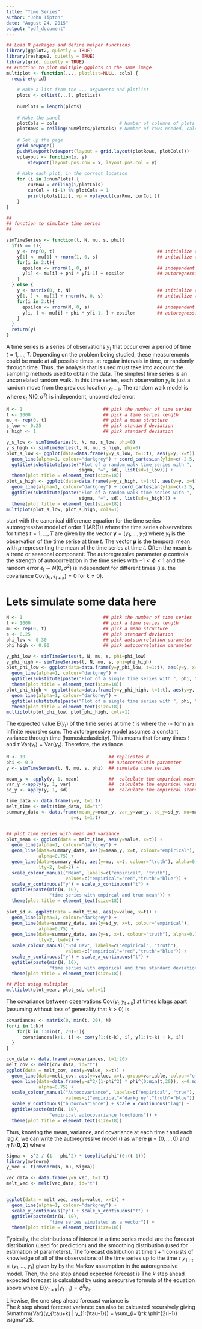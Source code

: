 ```yaml
---
title: "Time Series"
author: "John Tipton"
date: "August 24, 2015"
output: "pdf_document"
---
```

```r
## Load R packages and define helper functions
library(ggplot2, quietly = TRUE)
library(reshape2, quietly = TRUE)
library(grid, quietly = TRUE)
## Function to plot multiple ggplots on the same image
multiplot <- function(..., plotlist=NULL, cols) {
  require(grid)
	
	# Make a list from the ... arguments and plotlist
	plots <- c(list(...), plotlist)
	
	numPlots = length(plots)
	
	# Make the panel
	plotCols = cols                       # Number of columns of plots
	plotRows = ceiling(numPlots/plotCols) # Number of rows needed, calculated from # of cols
	
	# Set up the page
	grid.newpage()
	pushViewport(viewport(layout = grid.layout(plotRows, plotCols)))
	vplayout <- function(x, y)
		viewport(layout.pos.row = x, layout.pos.col = y)
	
	# Make each plot, in the correct location
	for (i in 1:numPlots) {
		curRow = ceiling(i/plotCols)
		curCol = (i-1) %% plotCols + 1
		print(plots[[i]], vp = vplayout(curRow, curCol ))
	}	
}

##
## function to simulate time series
##

simTimeSeries <- function(t, N, mu, s, phi){
  if(N == 1){
    y <- rep(0, t)                                      ## initialize container
    y[1] <- mu[1] + rnorm(1, 0, s)                      ## initailize time series at time 1
    for(i in 2:t){
      epsilon <- rnorm(1, 0, s)                         ## independent random error
      y[i] <- mu[i] + phi * y[i-1] + epsilon            ## autoregressive model
    }
  } else {
    y <- matrix(0, t, N)                                ## initialize container
    y[1, ] <- mu[1] + rnorm(N, 0, s)                    ## initailize time series at time 1
    for(i in 2:t){
      epsilon <- rnorm(N, 0, s)                         ## independent random error
      y[i, ] <- mu[i] + phi * y[i-1, ] + epsilon        ## autoregressive model
    }
  }
  return(y)
}

```
A time series is a series of observations $y_t$ that occur over a period of time $t = 1, \ldots, T$. Depending on the problem being studied, these measurements could be made at all possible times, at regular intervals in time, or randomly through time. Thus, the analysis that is used must take into account the sampling methods used to obtain the data. The simplest time series is an uncorrelated random walk. In this time series, each observation $y_t$ is just a random move from the previous location $y_{t-1}$. The random walk model is
\begin{align*}
y_t & = y_{t-1} + \epsilon_t
\end{align*}
where $\epsilon_t ~ \mbox{N}(0, \sigma^2)$ is independent, uncorrelated error.
```r
N <- 1                              ## pick the number of time series
t <- 1000                           ## pick a time series length
mu <- rep(0, t)                     ## pick a mean structure
s_low <- 0.25                       ## pick standard deviation
s_high <- 1                         ## pick standard deviation

y_s_low <- simTimeSeries(t, N, mu, s_low, phi=0)
y_s_high <- simTimeSeries(t, N, mu, s_high, phi=0)
plot_s_low <- ggplot(data=data.frame(y=y_s_low, t=1:t), aes(y=y, x=t)) + 
  geom_line(alpha=1, colour="darkgrey") + coord_cartesian(ylim=c(-2.5, 2.5)) +
  ggtitle(substitute(paste("Plot of a random walk time series with ", 
                           sigma, "=", sd), list(sd=s_low))) + 
  theme(plot.title = element_text(size=18)) 
plot_s_high <- ggplot(data=data.frame(y=y_s_high, t=1:t), aes(y=y, x=t)) + 
  geom_line(alpha=1, colour="darkgrey") + coord_cartesian(ylim=c(-2.5, 2.5)) +
  ggtitle(substitute(paste("Plot of a random walk time series with ", 
                           sigma, "=", sd), list(sd=s_high))) +  
  theme(plot.title = element_text(size=18)) 
multiplot(plot_s_low, plot_s_high, cols=1)

```

start with the canonical difference equation for the time series autoregressive model of order 1 (AR(1))
\begin{align}
\label{ar}
y_t & = \mu + \phi y_{t-1} + \epsilon_t
\end{align}
where the time series observations for times $t = 1, \ldots, T$ are given by the vector $\mathbf{y} = \left( y_1, \ldots, y_T \right)$ where $y_t$ is the observation of the time serise at time $t$. The vector $\boldsymbol{\mu}$ is the temporal mean with $\mu$ representing the mean of the time series at time $t$. Often the mean is a trend or seasonal component. The autoregressive parameter $\phi$ controls the strength of autocorrelation in the time series with $-1 < \phi < 1$ and the random error $\epsilon_t \sim N(0, \sigma^2)$ is independent for different times (i.e. the covariance $\mathrm{Cov}(\epsilon_t, \epsilon_{t+k}) = 0$ for $k \neq 0$). 

# Lets simulate some data here
```r
N <- 1                              ## pick the number of time series
t <- 1000                           ## pick a time series length
mu <- rep(0, t)                     ## pick a mean structure
s <- 0.25                           ## pick standard deviation
phi_low <- 0.30                     ## pick autocorrelation parameter
phi_high <- 0.90                    ## pick autocorrelation parameter

y_phi_low <- simTimeSeries(t, N, mu, s, phi=phi_low)
y_phi_high <- simTimeSeries(t, N, mu, s, phi=phi_high)
plot_phi_low <- ggplot(data=data.frame(y=y_phi_low, t=1:t), aes(y=y, x=t)) + 
  geom_line(alpha=1, colour="darkgrey") + 
  ggtitle(substitute(paste("Plot of a single time series with ", phi, "=", p), list(p=phi_low))) + 
  theme(plot.title = element_text(size=18))
plot_phi_high <- ggplot(data=data.frame(y=y_phi_high, t=1:t), aes(y=y, x=t)) + 
  geom_line(alpha=1, colour="darkgrey") + 
  ggtitle(substitute(paste("Plot of a single time series with ", phi, "=", p), list(p=phi_high))) +  
  theme(plot.title = element_text(size=18))
multiplot(plot_phi_low, plot_phi_high, cols=1)
```

The expected value $\mathrm{E}(y_t)$ of the time series at time $t$ is 
\begin{align*}
\mathrm{E}(y_t) & = \mathrm{E}(\mu) + \mathrm{E}(\phi y_{t-1}) + \mathrm{E}(\epsilon_t) \\
& = \mu + \phi \mathrm{E}(y_{t-1}) + 0 \\
& = \mu + \phi (\mathrm{E}(\mu) + \mathrm{E}(\phi y_{t-2}) + \mathrm{E}(\epsilon_{t-1})) \\
& = \mu + \phi \mu + \phi^2 \mu + \cdots \\
& = \frac{\mu} {1 - \phi} \\
\end{align*}
where the $\cdots$ form an infinite recursive sum. The autoregressive model assumes a constant variance through time (homoskedasticity). This means that for any times $t$ and $\tau$ $\mathrm{Var}(y_t) = \mathrm{Var}(y_\tau)$. Therefore, the variance 
\begin{align*}
\mathrm{Var}(y_t) & = \mathrm{Var}(\phi y_{t - 1} + \epsilon_t) \\
& = \mathrm{Var}(\phi y_{t - 1}) + \mathrm{Var}(\epsilon_t) + 2 \mathrm{Cov}(\phi y_{t - 1}, \epsilon_t) \\
& = \phi^2 \mathrm{Var}(y_{t - 1}) + \sigma^2  + 0 \\
& = \phi^2 \mathrm{Var}(y_t) + \sigma^2 \\
& = \frac{\sigma^2}{1 - \phi^2} \\
\end{align*}

```r
N <- 10                               ## replicates N
phi <- 0.9                            ## autocorrelatin parameter
y <- simTimeSeries(t, N, mu, s, phi)  ## simulate time series

mean_y <- apply(y, 1, mean)           ##  calculate the empirical mean
var_y <-apply(y, 1, var)              ##  calculate the empirical variance
sd_y <- apply(y, 1, sd)               ##  calculate the empirical standard deviation

time_data <- data.frame(y=y, t=1:t)
melt_time <- melt(time_data, id="t")                        
summary_data <- data.frame(mean_y=mean_y, var_y=var_y, sd_y=sd_y, mu=mu/(1-phi), 
                        s=s, t=1:t)


## plot time series with mean and variance
plot_mean <- ggplot(data = melt_time, aes(y=value, x=t)) + 
  geom_line(alpha=1, colour="darkgrey") + 
  geom_line(data=summary_data, aes(y=mean_y, x=t, colour="empirical"), 
            alpha=0.75) + 
  geom_line(data=summary_data, aes(y=mu, x=t, colour="truth"), alpha=0.75, 
            lty=2, lwd=2) + 
  scale_colour_manual("Mean", labels=c("empirical", "truth"), 
                      values=c("empirical"="red","truth"="blue")) + 
  scale_y_continuous("y") + scale_x_continuous("t") +
  ggtitle(paste(min(N, 10), 
                "time series with empircal and true mean")) +
  theme(plot.title = element_text(size=18))
 
plot_sd <- ggplot(data = melt_time, aes(y=value, x=t)) + 
  geom_line(alpha=1, colour="darkgrey") + 
  geom_line(data=summary_data, aes(y=sd_y, x=t, colour="empirical"), 
            alpha=0.75) + 
  geom_line(data=summary_data, aes(y=s, x=t, colour="truth"), alpha=0.75, 
            lty=2, lwd=2) + 
  scale_colour_manual("Std Dev", labels=c("empirical", "truth"), 
                      values=c("empirical"="red","truth"="blue")) + 
  scale_y_continuous("y") + scale_x_continuous("t") + 
  ggtitle(paste(min(N, 10), 
                "time series with empirical and true standard deviation")) + 
  theme(plot.title = element_text(size=18))

## Plot using multiplot
multiplot(plot_mean, plot_sd, cols=1)
```

The covariance between observations $\mathrm{Cov}(y_t, y_{t+k})$ at times $k$ lags apart (assuming without loss of generality that $k>0$) is
\begin{align*}
\mathrm{Cov}(y_t, y_{t+k}) & = \mathrm{E}(y_t y_{t+k}) - \mathrm{E}(y_t) \mathrm{E}(y_{t+k}) \\ 
& = \mathrm{E}(y_t (\phi y_{t+k-1} + \epsilon_{t+k})) - 0 \\
& = \mathrm{E}(\phi y_t y_{t+k-1}) + \mathrm{E}(y_t \epsilon_{t+k}) \\
& = \mathrm{E}(\phi y_t y_{t+k-1}) + \mathrm{E}(y_t) \mathrm{E}(\epsilon_{t+k})\\
& = \mathrm{E}(\phi y_t y_{t+k-1}) + 0 \\
& = \mathrm{E}(y_t (\phi y_{t+k-2} + \epsilon_{t+k-1})) \\
& = \vdots \\
& = \phi^{k} \mathrm{E}(y_t^2) \\
& = \phi^{k} \frac{\sigma^2}{1 - \phi^2}. \\
\end{align*}

```r
covariances <- matrix(0, min(t, 20), N)
for(i in 1:N){
    for(k in 1:min(t, 20)-1){
      covariances[k+1, i] <- cov(y[1:(t-k), i], y[1:(t-k) + k, i])
  }
}

cov_data <- data.frame(y=covariances, t=1:20)
melt_cov <- melt(cov_data, id="t")
ggplot(data = melt_cov, aes(y=value, x=t)) + 
  geom_line(data=melt_cov, aes(y=value, x=t, group=variable, colour="empirical"), alpha=1) + 
  geom_line(data=data.frame(y=s^2/(1-phi^2) * phi^(0:min(t,20)), x=0:min(t, 20)), aes(y=y, x=x, colour="truth"), 
            alpha=0.75) + 
  scale_colour_manual("Autocovariance", labels=c("empirical", "true"), 
                      values=c("empirical"="darkgrey","truth"="blue")) + 
  scale_y_continuous("autocovariance") + scale_x_continuous("lag") + 
  ggtitle(paste(min(N, 10), 
                "empirical autocovariance functions")) + 
  theme(plot.title = element_text(size=18))
```

Thus, knowing the mean, variance, and covariance at each time $t$ and each lag $k$, we can write the autoregressive model (\ref{ar1}) as 
\begin{align}
\label{var}
\mathbf{y} & = \boldsymbol{\mu} + \boldsymbol{\eta}
\end{align}
where $\mathbf{\mu} = \left(0, \ldots, 0 \right)$ and $\eta ~ \mbox{N}\left( \mathbf{0}, \boldsymbol{\Sigma} \right)$ where
\begin{align*}
\boldsymbol{\Sigma} & = \frac{\sigma^2}{1 - \phi^2} \left(\begin{pmatrix}
1 & \phi & \phi^2 & \phi^3 & \cdots & \phi^{T-1}\\
\phi & 1 & \phi & \phi^2 & \cdots & \phi^{T-2}\\
\phi^2 & \phi & 1 & \phi & \cdots & \phi^{T-3} \\
\phi^3 & \phi^2 & \phi & 1 & \cdots & \phi^{T-4} \\
\vdots & \vdots & \vdots & \vdots & \ddots & \vdots \\
\phi^{T-1} & \phi^{T-2} & \phi^{T-3} & \phi^{T-4} & \cdots & 1
\end{pmatrix} \right)
\end{align*}

```r
Sigma <- s^2 / (1 - phi^2) * toeplitz(phi^(0:(t-1)))
library(mvtnorm)
y_vec <- t(rmvnorm(N, mu, Sigma))

vec_data <- data.frame(y=y_vec, t=1:t)
melt_vec <- melt(vec_data, id="t")                        


ggplot(data = melt_vec, aes(y=value, x=t)) + 
  geom_line(alpha=1, colour="darkgrey") + 
  scale_y_continuous("y") + scale_x_continuous("t") + 
  ggtitle(paste(min(N, 10), 
                "time series simulated as a vector")) + 
  theme(plot.title = element_text(size=18))
```

Typically, the distributions of interest in a time series model are the forecast distribution (used for prediction) and the smoothing distribution (used for estimation of parameters). The forecast distribution at time $\tau + 1$ consists of knowledge of all of the observations of the time series up to the time $\tau$ $y_{1:{\tau}} = (y_1, \ldots, y_{\tau})$ given by
\begin{align*}
[y_{\tau+1} | y_{1:{\tau}}] & = [y_{\tau+1} | y_{\tau}]
\end{align*}
by the Markov assumption in the autoregressive model. Then, the one step ahead expected forecast is 
\begin{align*}
\mathrm{E}(y_{\tau+1} | y_{1:{\tau}}) & = \mathrm{E}(y_{\tau+1} | y_{\tau}) \\
& = \mathrm{E}(\phi y_{\tau} + \epsilon_{\tau + 1} | y_{\tau}) \\
& = \mathrm{E}(\phi y_{\tau}| y_{\tau}) + \mathrm{E}(\epsilon_{\tau+1} | y_{\tau}) \\
& \phi y_{\tau} + 0. \\
\end{align*}
The $k$ step ahead expected forecast is calculated by using a recursive formula of the equation above where $\mathrm{E}(y_{\tau + k} | y_{1:{\tau}}) = \phi^k y_{\tau}$.

Likewise, the one step ahead forecast variance is  
\begin{align*}
\mathrm{Var}(y_{\tau+1} | y_{1:{\tau}}) & = \mathrm{Var}(y_{\tau+1} | y_{\tau}) \\
& = \mathrm{Var}(\phi y_{\tau} + \epsilon_{\tau+1} | y_{\tau}) \\
& = \phi^2 \mathrm{Var}(y_{\tau}| y_{\tau}) + 2 \mathrm{Cov}(\phi y_{\tau}, \epsilon_{\tau+1}| y_{\tau}) + \mathrm{Var}(\epsilon_{\tau+1} | y_{\tau}) \\
& =  0 + 0 + \sigma^2.
\end{align*}
The $k$ step ahead forecast variance can also be calcuated recursively giving $\mathrm{Var}(y_{\tau+k} | y_{1:{\tau-1}}) = \sum_{i=1}^k \phi^{2(i-1)} \sigma^2$.

